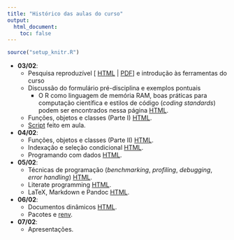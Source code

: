 ```yaml
---
title: "Histórico das aulas do curso"
output:
  html_document:
    toc: false
---
```


```r
source("setup_knitr.R")
```

- **03/02**:
  - Pesquisa reproduzível
    [ [HTML](http://leg.ufpr.br/~fernandomayer/pesqrep-eco/) |
    [PDF](http://leg.ufpr.br/~fernandomayer/pesqrep-eco/pesqrep-eco.pdf)
    ] e introdução às ferramentas do curso
  - Discussão do formulário pré-disciplina e exemplos pontuais
    - O R como linguagem de memória RAM, boas práticas para computação
      científica e estilos de código (*coding standards*) podem ser
      encontrados nessa página [HTML](computacao-cientifica.html).
  - Funções, objetos e classes (Parte I)
    [HTML](http://cursos.leg.ufpr.br/ce089/objetos-classes.html).
  - [Script](scripts/script_dia1.R) feito em aula.
- **04/02**:
  - Funções, objetos e classes (Parte II)
    [HTML](http://cursos.leg.ufpr.br/ce089/objetos-classes.html).
  - Indexação e seleção condicional
    [HTML](http://cursos.leg.ufpr.br/ce089/indexacao-selecao.html).
  - Programando com dados
    [HTML](http://cursos.leg.ufpr.br/ce089/programacao.html).
- **05/02**:
  - Técnicas de programação (*benchmarking*, *profiling*, *debugging*,
      *error handling*)
      [HTML](http://cursos.leg.ufpr.br/ce089/slides/01_tecnicas.html).
  - Literate programming
    [HTML](http://cursos.leg.ufpr.br/prr/capLitProg.html).
  - LaTeX, Markdown e Pandoc
    [HTML](http://cursos.leg.ufpr.br/prr/capMarkdown.html).
<!-- Alguns exemplos aqui: -->
<!--     http://leg.ufpr.br/~fernandomayer/aulas/ce083/aulas.html  -->
- **06/02**:
  - Documentos dinâmicos
    [HTML](http://cursos.leg.ufpr.br/prr/capDocDin.html).
  - Pacotes e [renv](https://rstudio.github.io/renv/articles/renv.html).
- **07/02**:
  - Apresentações.
